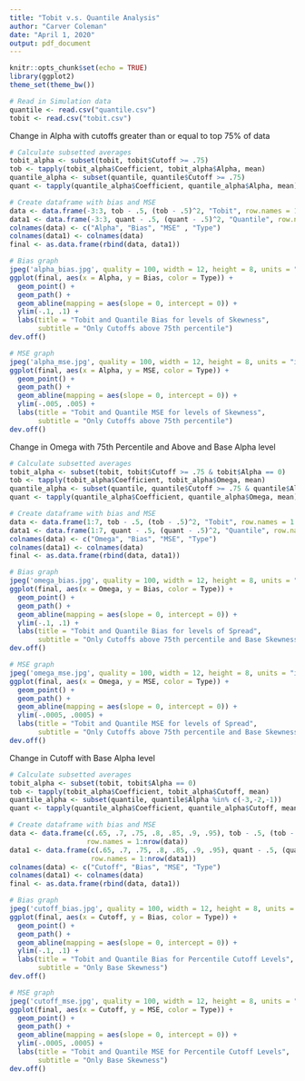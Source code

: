 ---
title: "Tobit v.s. Quantile Analysis"
author: "Carver Coleman"
date: "April 1, 2020"
output: pdf_document
---

```{r setup, include=FALSE}
knitr::opts_chunk$set(echo = TRUE)
library(ggplot2)
theme_set(theme_bw())
```

```{r echo = FALSE}
# Read in Simulation data
quantile <- read.csv("quantile.csv")
tobit <- read.csv("tobit.csv")
```

Change in Alpha with cutoffs greater than or equal to top 75% of data
```{r}
# Calculate subsetted averages
tobit_alpha <- subset(tobit, tobit$Cutoff >= .75)
tob <- tapply(tobit_alpha$Coefficient, tobit_alpha$Alpha, mean)
quantile_alpha <- subset(quantile, quantile$Cutoff >= .75)
quant <- tapply(quantile_alpha$Coefficient, quantile_alpha$Alpha, mean)

# Create dataframe with bias and MSE
data <- data.frame(-3:3, tob - .5, (tob - .5)^2, "Tobit", row.names = 1:7)
data1 <- data.frame(-3:3, quant - .5, (quant - .5)^2, "Quantile", row.names = 1:nrow(data))
colnames(data) <- c("Alpha", "Bias", "MSE" , "Type")
colnames(data1) <- colnames(data)
final <- as.data.frame(rbind(data, data1))

# Bias graph
jpeg('alpha_bias.jpg', quality = 100, width = 12, height = 8, units = "in", res = 300)
ggplot(final, aes(x = Alpha, y = Bias, color = Type)) +
  geom_point() +
  geom_path() + 
  geom_abline(mapping = aes(slope = 0, intercept = 0)) + 
  ylim(-.1, .1) + 
  labs(title = "Tobit and Quantile Bias for levels of Skewness",
       subtitle = "Only Cutoffs above 75th percentile")
dev.off()

# MSE graph
jpeg('alpha_mse.jpg', quality = 100, width = 12, height = 8, units = "in", res = 300)
ggplot(final, aes(x = Alpha, y = MSE, color = Type)) +
  geom_point() +
  geom_path() + 
  geom_abline(mapping = aes(slope = 0, intercept = 0)) + 
  ylim(-.005, .005) + 
  labs(title = "Tobit and Quantile MSE for levels of Skewness",
       subtitle = "Only Cutoffs above 75th percentile")
dev.off()

```
Change in Omega with 75th Percentile and Above and Base Alpha level
```{r}
# Calculate subsetted averages
tobit_alpha <- subset(tobit, tobit$Cutoff >= .75 & tobit$Alpha == 0)
tob <- tapply(tobit_alpha$Coefficient, tobit_alpha$Omega, mean)
quantile_alpha <- subset(quantile, quantile$Cutoff >= .75 & quantile$Alpha %in% c(-3,-2,-1))
quant <- tapply(quantile_alpha$Coefficient, quantile_alpha$Omega, mean)

# Create dataframe with bias and MSE
data <- data.frame(1:7, tob - .5, (tob - .5)^2, "Tobit", row.names = 1:nrow(data))
data1 <- data.frame(1:7, quant - .5, (quant - .5)^2, "Quantile", row.names = 1:nrow(data1))
colnames(data) <- c("Omega", "Bias", "MSE", "Type")
colnames(data1) <- colnames(data)
final <- as.data.frame(rbind(data, data1))

# Bias graph
jpeg('omega_bias.jpg', quality = 100, width = 12, height = 8, units = "in", res = 300)
ggplot(final, aes(x = Omega, y = Bias, color = Type)) +
  geom_point() +
  geom_path() + 
  geom_abline(mapping = aes(slope = 0, intercept = 0)) + 
  ylim(-.1, .1) + 
  labs(title = "Tobit and Quantile Bias for levels of Spread",
       subtitle = "Only Cutoffs above 75th percentile and Base Skewness")
dev.off()

# MSE graph
jpeg('omega_mse.jpg', quality = 100, width = 12, height = 8, units = "in", res = 300)
ggplot(final, aes(x = Omega, y = MSE, color = Type)) +
  geom_point() +
  geom_path() + 
  geom_abline(mapping = aes(slope = 0, intercept = 0)) + 
  ylim(-.0005, .0005) + 
  labs(title = "Tobit and Quantile MSE for levels of Spread",
       subtitle = "Only Cutoffs above 75th percentile and Base Skewness")
dev.off()

```
Change in Cutoff with Base Alpha level
```{r}
# Calculate subsetted averages
tobit_alpha <- subset(tobit, tobit$Alpha == 0)
tob <- tapply(tobit_alpha$Coefficient, tobit_alpha$Cutoff, mean)
quantile_alpha <- subset(quantile, quantile$Alpha %in% c(-3,-2,-1))
quant <- tapply(quantile_alpha$Coefficient, quantile_alpha$Cutoff, mean)

# Create dataframe with bias and MSE
data <- data.frame(c(.65, .7, .75, .8, .85, .9, .95), tob - .5, (tob - .5)^2, "Tobit", 
                   row.names = 1:nrow(data))
data1 <- data.frame(c(.65, .7, .75, .8, .85, .9, .95), quant - .5, (quant - .5)^2, "Quantile", 
                    row.names = 1:nrow(data1))
colnames(data) <- c("Cutoff", "Bias", "MSE", "Type")
colnames(data1) <- colnames(data)
final <- as.data.frame(rbind(data, data1))

# Bias graph
jpeg('cutoff_bias.jpg', quality = 100, width = 12, height = 8, units = "in", res = 300)
ggplot(final, aes(x = Cutoff, y = Bias, color = Type)) +
  geom_point() +
  geom_path() + 
  geom_abline(mapping = aes(slope = 0, intercept = 0)) + 
  ylim(-.1, .1) + 
  labs(title = "Tobit and Quantile Bias for Percentile Cutoff Levels",
       subtitle = "Only Base Skewness")
dev.off()

# MSE graph
jpeg('cutoff_mse.jpg', quality = 100, width = 12, height = 8, units = "in", res = 300)
ggplot(final, aes(x = Cutoff, y = MSE, color = Type)) +
  geom_point() +
  geom_path() + 
  geom_abline(mapping = aes(slope = 0, intercept = 0)) + 
  ylim(-.0005, .0005) + 
  labs(title = "Tobit and Quantile MSE for Percentile Cutoff Levels",
       subtitle = "Only Base Skewness")
dev.off()



```

